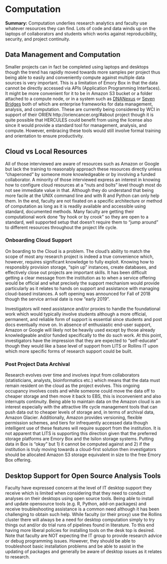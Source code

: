 # Computation

**Summary:** Computation underlies research analytics and faculty use whatever resources they can find. Lots of code and data winds up on the laptops of collaborators and students which works against reproducibility, security, and project continuity. 

## Data Management and Computation

Smaller projects can in fact be completed using laptops and desktops though the trend has rapidly moved towards more samples per project thus being able to easily and conveniently compute against multiple data sources is very important. This is a limitation of Emory Box in that the data cannot be directly accessed via APIs (Application Programming Interfaces). It might be more convenient for it to be in Amazon S3 bucket or a folder attached to a compute node, or in a system such as [DNANexus](https://www.dnanexus.com/) or [Seven Bridges](https://www.sevenbridges.com/) both of which are enterprise frameworks for data management, analysis, and computation. These are currently being considered by WCI in support of their ORIEN http://oriencancer.org/#about  project though it is quite possible that HERCULES could benefit from using the license also since it would provide a standard tool for management, analysis, and compute. However, embracing these tools would still involve formal training and orientation to ensure productivity. 

## Cloud vs Local Resources

All of those interviewed are aware of resources such as Amazon or Google but lack the training to reasonably approach these resources directly unless “chaperoned” by someone more knowledgeable or by involving a funded collaborator. A minority of those interviewed express an interest in knowing how to configure cloud resources at a "nuts and bolts" level though most do not see immediate value in that. Although they do understand that being more facile at the UNIX command line and with R and Python can only help them. In the end, faculty are not fixated on a specific architecture or method of computation as long as it is readily available and accessible using standard, documented methods. Many faculty are getting their computational work done "by hook or by crook" so they are open to a standard, well supported setup that  doesn't require them to "jump around" to different resources throughout the project life cycle. 

### Onboarding Cloud Support

On boarding to the Cloud is a problem. The cloud's ability to match the scope of most any research project is indeed a true convenience which, however, requires significant knowledge to fully exploit. Knowing how to responsibly provision storage, "spin up" instances, create databases, and effectively close out projects are important skills. It has been difficult getting a clear message from the institution as to when a service offering would be official and what precisely the support mechanism would provide particularly as it relates to hands on support and assistance with managing cloud-based instances. A soft opening was announced for Fall of 2018 though the service arrival date is now "early 2019". 

Investigators will need assistance and/or proxies to handle the foundational work which would typically involve students although a more official, permanent, and reliable form of support is essential since students and post docs eventually move on. In absence of enthusiastic end-user support, Amazon or Google will likely not be heavily used except by those already knowledgeable and/or funded specifically to the do such work. At this point, investigators have the impression that they are expected to "self-educate" though they would like a base level of support from LITS or Rollins IT upon which more specific forms of research support could be built. 

### Post Project Data Archival 

Research evolves over time and involves input from collaborators (statisticians, analysts, bioinformatics etc.) which means that the data must remain resident on the cloud as the project evolves. This ongoing occupancy involves costs and while someone could move the data off to cheaper storage and then move it back to EBS, this is inconvenient and also interrupts continuity. Being able to maintain data on the Amazon cloud is an interest especially with the attractive life cycle management tools that can push data out to cheaper levels of storage and, in terms of archival data, Amazon Glacier. Additionally, Amazon provides versioning, flexible permission schemes, and tiers for infrequently accessed data though intelligent use of these features will require support from the institution. It is not apparent that LITS is supporting this direction given that the preferred storage platforms are Emory Box and the Isilon storage systems. Putting data in Box is "okay" but 1) it cannot be computed against and 2) if the institution is truly moving towards a cloud-first solution then investigators should be allocated Amazon S3 storage equivalent in size to the free Emory Box offering. 

## Desktop Support for Open Source Analysis Tools

Faculty have expressed concern at the level of IT desktop support they receive which is limited when considering that they need to conduct analyses on their desktops using open source tools. Being able to install and update opensource tools (e.g. R, Python, add-on packages) and receive troubleshooting assistance is a common need although it has been challenging to obtain such help. While faculty (or their proxy) use the Rollins cluster there will always be a need for desktop computation simply to try things out and/or do trial runs of pipelines found in literature. To this end having more liberal policies for installing tools on the desk top is desired. Note that faculty are NOT expecting the IT group to provide research advice or debug programming issues. However, they should be able to troubleshoot basic installation problems and be able to assist in the updating of packages and generally be aware of desktop issues as it relates to research.
